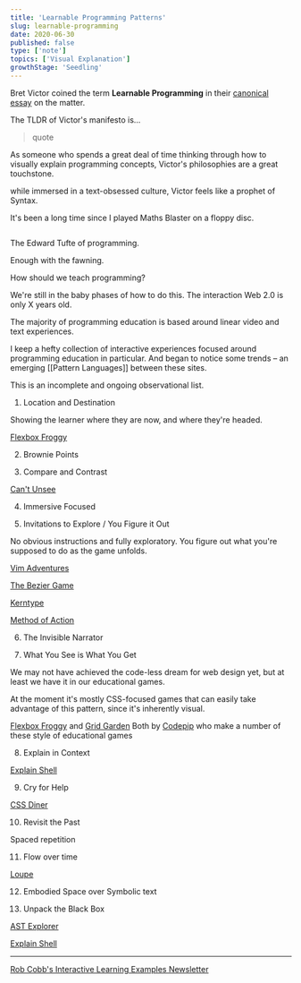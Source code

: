 ```yaml
---
title: 'Learnable Programming Patterns'
slug: learnable-programming
date: 2020-06-30
published: false
type: ['note']
topics: ['Visual Explanation']
growthStage: 'Seedling'
---
```


Bret Victor coined the term **Learnable Programming** in their [canonical essay]() on the matter.

The TLDR of Victor's manifesto is...

> quote


As someone who spends a great deal of time thinking through how to visually explain programming concepts, Victor's philosophies are a great touchstone.

while immersed in a text-obsessed culture, Victor feels like a prophet of Syntax.

It's been a long time since I played Maths Blaster on a floppy disc.

<Image alt="" src="" />

The Edward Tufte of programming.

Enough with the fawning. 

How should we teach programming?

We're still in the baby phases of how to do this. The interaction Web 2.0 is only X years old. 

The majority of programming education is based around linear video and text experiences.

I keep a hefty collection of interactive experiences focused around programming education in particular.
And began to notice some trends – an emerging [[Pattern Languages]] between these sites.

This is an incomplete and ongoing observational list.

1. Location and Destination

Showing the learner where they are now, and where they're headed.

[Flexbox Froggy](https://flexboxfroggy.com/)

2. Brownie Points



3. Compare and Contrast

[Can't Unsee](https://cantunsee.space/)

4. Immersive Focused

5. Invitations to Explore / You Figure it Out

No obvious instructions and fully exploratory. You figure out what you're supposed to do as the game unfolds.

[Vim Adventures](https://vim-adventures.com/)

[The Bezier Game](https://bezier.method.ac/)

[Kerntype](https://type.method.ac/)

[Method of Action](https://method.ac/)

6. The Invisible Narrator

7. What You See is What You Get

We may not have achieved the code-less dream for web design yet, but at least we have it in our educational games.

At the moment it's mostly CSS-focused games that can easily take advantage of this pattern, since it's inherently visual.

[Flexbox Froggy](https://flexboxfroggy.com/) and [Grid Garden](https://cssgridgarden.com/)
Both by [Codepip](https://codepip.com/) who make a number of these style of educational games

8. Explain in Context

[Explain Shell](https://explainshell.com/explain)

9. Cry for Help

[CSS Diner](https://flukeout.github.io/#)

10. Revisit the Past

Spaced repetition

11. Flow over time

[Loupe](http://latentflip.com/loupe/)

12. Embodied Space over Symbolic text

13. Unpack the Black Box

[AST Explorer](https://astexplorer.net/)

[Explain Shell](https://explainshell.com/explain)

---



<SimpleCard width="740px">

[Rob Cobb's Interactive Learning Examples Newsletter](https://csed.substack.com/p/the-best-online-interactive-learning)

</SimpleCard>

